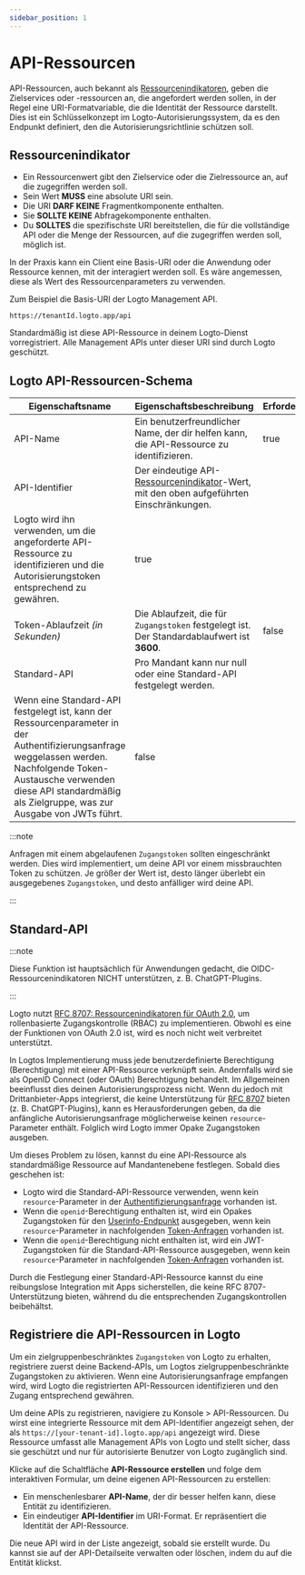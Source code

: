 ```yaml
---
sidebar_position: 1
---
```


# API-Ressourcen

API-Ressourcen, auch bekannt als [Ressourcenindikatoren](https://www.rfc-editor.org/rfc/rfc8707.html), geben die Zielservices oder -ressourcen an, die angefordert werden sollen, in der Regel eine URI-Formatvariable, die die Identität der Ressource darstellt. Dies ist ein Schlüsselkonzept im Logto-Autorisierungssystem, da es den Endpunkt definiert, den die Autorisierungsrichtlinie schützen soll.

## Ressourcenindikator

- Ein Ressourcenwert gibt den Zielservice oder die Zielressource an, auf die zugegriffen werden soll.
- Sein Wert **MUSS** eine absolute URI sein.
- Die URI **DARF KEINE** Fragmentkomponente enthalten.
- Sie **SOLLTE KEINE** Abfragekomponente enthalten.
- Du **SOLLTES** die spezifischste URI bereitstellen, die für die vollständige API oder die Menge der Ressourcen, auf die zugegriffen werden soll, möglich ist.

In der Praxis kann ein Client eine Basis-URI oder die Anwendung oder Ressource kennen, mit der interagiert werden soll. Es wäre angemessen, diese als Wert des Ressourcenparameters zu verwenden.

Zum Beispiel die Basis-URI der Logto Management API.

```
https://tenantId.logto.app/api
```

Standardmäßig ist diese API-Ressource in deinem Logto-Dienst vorregistriert. Alle Management APIs unter dieser URI sind durch Logto geschützt.

## Logto API-Ressourcen-Schema

| **Eigenschaftsname**                                                                                                                                                                                                                     | **Eigenschaftsbeschreibung**                                                                                                           | **Erforderlich** |
| ---------------------------------------------------------------------------------------------------------------------------------------------------------------------------------------------------------------------------------------- | -------------------------------------------------------------------------------------------------------------------------------------- | ---------------- |
| API-Name                                                                                                                                                                                                                                 | Ein benutzerfreundlicher Name, der dir helfen kann, die API-Ressource zu identifizieren.                                               | true             |
| API-Identifier                                                                                                                                                                                                                           | Der eindeutige API-[Ressourcenindikator](https://www.rfc-editor.org/rfc/rfc8707.html)-Wert, mit den oben aufgeführten Einschränkungen. |
| Logto wird ihn verwenden, um die angeforderte API-Ressource zu identifizieren und die Autorisierungstoken entsprechend zu gewähren.                                                                                                      | true                                                                                                                                   |
| Token-Ablaufzeit _(in Sekunden)_                                                                                                                                                                                                         | Die Ablaufzeit, die für `Zugangstoken` festgelegt ist. Der Standardablaufwert ist **3600**.                                            | false            |
| Standard-API                                                                                                                                                                                                                             | Pro Mandant kann nur null oder eine Standard-API festgelegt werden.                                                                    |
| Wenn eine Standard-API festgelegt ist, kann der Ressourcenparameter in der Authentifizierungsanfrage weggelassen werden. Nachfolgende Token-Austausche verwenden diese API standardmäßig als Zielgruppe, was zur Ausgabe von JWTs führt. | false                                                                                                                                  |

:::note

Anfragen mit einem abgelaufenen `Zugangstoken` sollten eingeschränkt werden. Dies wird implementiert, um deine API vor einem missbrauchten Token zu schützen. Je größer der Wert ist, desto länger überlebt ein ausgegebenes `Zugangstoken`, und desto anfälliger wird deine API.

:::

## Standard-API

:::note

Diese Funktion ist hauptsächlich für Anwendungen gedacht, die OIDC-Ressourcenindikatoren NICHT unterstützen, z. B. ChatGPT-Plugins.

:::

Logto nutzt [RFC 8707: Ressourcenindikatoren für OAuth 2.0](https://www.rfc-editor.org/rfc/rfc8707), um rollenbasierte Zugangskontrolle (RBAC) zu implementieren. Obwohl es eine der Funktionen von OAuth 2.0 ist, wird es noch nicht weit verbreitet unterstützt.

In Logtos Implementierung muss jede benutzerdefinierte Berechtigung (Berechtigung) mit einer API-Ressource verknüpft sein. Andernfalls wird sie als OpenID Connect (oder OAuth) Berechtigung behandelt. Im Allgemeinen beeinflusst dies deinen Autorisierungsprozess nicht. Wenn du jedoch mit Drittanbieter-Apps integrierst, die keine Unterstützung für [RFC 8707](https://www.rfc-editor.org/rfc/rfc8707.html) bieten (z. B. ChatGPT-Plugins), kann es Herausforderungen geben, da die anfängliche Autorisierungsanfrage möglicherweise keinen `resource`-Parameter enthält. Folglich wird Logto immer Opake Zugangstoken ausgeben.

Um dieses Problem zu lösen, kannst du eine API-Ressource als standardmäßige Ressource auf Mandantenebene festlegen. Sobald dies geschehen ist:

- Logto wird die Standard-API-Ressource verwenden, wenn kein `resource`-Parameter in der [Authentifizierungsanfrage](https://openid.net/specs/openid-connect-core-1_0.html#AuthRequest) vorhanden ist.
- Wenn die `openid`-Berechtigung enthalten ist, wird ein Opakes Zugangstoken für den [Userinfo-Endpunkt](https://openid.net/specs/openid-connect-core-1_0.html#UserInfo) ausgegeben, wenn kein `resource`-Parameter in nachfolgenden [Token-Anfragen](https://openid.net/specs/openid-connect-core-1_0.html#TokenRequest) vorhanden ist.
- Wenn die `openid`-Berechtigung nicht enthalten ist, wird ein JWT-Zugangstoken für die Standard-API-Ressource ausgegeben, wenn kein `resource`-Parameter in nachfolgenden [Token-Anfragen](https://openid.net/specs/openid-connect-core-1_0.html#TokenRequest) vorhanden ist.

Durch die Festlegung einer Standard-API-Ressource kannst du eine reibungslose Integration mit Apps sicherstellen, die keine RFC 8707-Unterstützung bieten, während du die entsprechenden Zugangskontrollen beibehältst.

## Registriere die API-Ressourcen in Logto

Um ein zielgruppenbeschränktes `Zugangstoken` von Logto zu erhalten, registriere zuerst deine Backend-APIs, um Logtos zielgruppenbeschränkte Zugangstoken zu aktivieren. Wenn eine Autorisierungsanfrage empfangen wird, wird Logto die registrierten API-Ressourcen identifizieren und den Zugang entsprechend gewähren.

Um deine APIs zu registrieren, navigiere zu <CloudLink to="/api-resources">Konsole > API-Ressourcen</CloudLink>. Du wirst eine integrierte Ressource mit dem API-Identifier angezeigt sehen, der als `https://[your-tenant-id].logto.app/api` angezeigt wird. Diese Ressource umfasst alle Management APIs von Logto und stellt sicher, dass sie geschützt und nur für autorisierte Benutzer von Logto zugänglich sind.

Klicke auf die Schaltfläche **API-Ressource erstellen** und folge dem interaktiven Formular, um deine eigenen API-Ressourcen zu erstellen:

- Ein menschenlesbarer **API-Name**, der dir besser helfen kann, diese Entität zu identifizieren.
- Ein eindeutiger **API-Identifier** im URI-Format. Er repräsentiert die Identität der API-Ressource.

Die neue API wird in der Liste angezeigt, sobald sie erstellt wurde. Du kannst sie auf der API-Detailseite verwalten oder löschen, indem du auf die Entität klickst.
